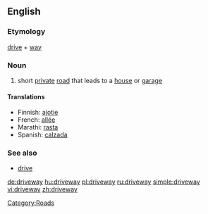 ==English==

===Etymology===
[[drive]] + [[way]]

===Noun===
{{wikipedia}}
{{en-noun}}
#{{US}} short [[private]] [[road]] that leads to a [[house]] or [[garage]]

====Translations====
{{top}}
*Finnish: [[ajotie]]
*French:  [[allée]]
*Marathi: [[rasta]]
*Spanish: [[calzada]]
{{bottom}}

===See also===
*[[drive]] {{UK}}

[[Category:Roads]]

[[de:driveway]]
[[hu:driveway]]
[[pl:driveway]]
[[ru:driveway]]
[[simple:driveway]]
[[vi:driveway]]
[[zh:driveway]]